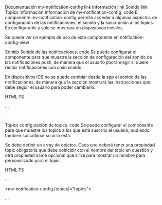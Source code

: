 Documentación mv-notification-config
link Información
link Sonido
link Topics
Información
Información de mv-notification-config.
code
El componente mv-notification-config permite acceder a algunos aspectos de configuración de las notificaciones: el sonido y la suscripción a los topics. Es configurable y solo se mostrará en dispositivos móviles.

Se puede ver un ejemplo de uso de este componente en notification-config-view

Sonido
Sonido de las notificaciones.
code
Se puede configurar el componente para que muestre la sección de configuración del sonido de las notificaciones push, de manera que el usuario podrá elegir si quiere recibir notificaciones con o sin sonido.

En dispositivos iOS no se puede cambiar desde la app el sonido de las notificaciones, de manera que la sección mostrará las instrucciones que debe seguir el usuario para poder cambiarlo.

HTML
TS

  ...

  <mv-notification-config
    config="sound">
  </mv-notification-config>

  ...
  
Topics
configuración de topics.
code
Se puede configurar el componente para que muestre los topics a los que está suscrito el usuario, pudiendo también suscribirse si no lo está.

Se debe definir un array de objetos. Cada uno deberá tener una propiedad topic obligatoria que debe coincidir con el nombre del topic en cuestión y otra propiedad name opcional que sirve para mostrar un nombre para personalizado para el topic.

HTML
TS

  ...

  <mv-notification-config
    [topics]="topics">
  </mv-notification-config>

  ...
  
